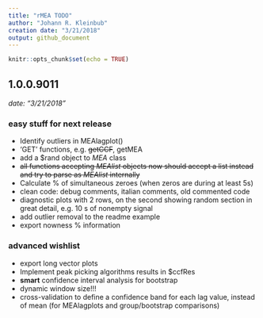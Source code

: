 ```yaml
---
title: "rMEA TODO"
author: "Johann R. Kleinbub"
creation date: "3/21/2018"
output: github_document
---
```


```r
knitr::opts_chunk$set(echo = TRUE)
```

## 1.0.0.9011
_date: "3/21/2018"_

### easy stuff for next release

* Identify outliers in MEAlagplot()
* 'GET' functions, e.g. ~~getCCF~~, getMEA
* add a $rand object to _MEA_ class
* ~~all functions accepting _MEAlist_ objects now should accept a list instead and try to parse as _MEAlist_ internally~~
* Calculate % of simultaneous zeroes (when zeros are during at least 5s)
* clean code: debug comments, italian comments, old commented code
* diagnostic plots with 2 rows, on the second showing random section in great detail, e.g. 10 s of nonempty signal
* add outlier removal to the readme example
* export nowness % information

### advanced wishlist
* export long vector plots
* Implement peak picking algorithms results in $ccfRes
* **smart** confidence interval analysis for bootstrap
* dynamic window size!!!
* cross-validation to define a confidence band for each lag value, instead of mean (for MEAlagplots and group/bootstrap comparisons)
